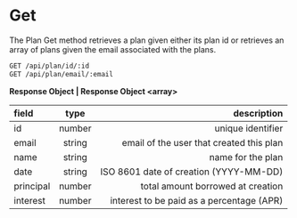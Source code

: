 # Get

The Plan Get method retrieves a plan given either its plan id or retrieves an array of plans given the email associated with the plans.

```bash filename="Endpoints" copy
GET /api/plan/id/:id
GET /api/plan/email/:email
```

**Response Object | Response Object \<array\>**

| field     |  type  |                               description |
| :-------- | :----: | ----------------------------------------: |
| id        | number |                         unique identifier |
| email     | string |  email of the user that created this plan |
| name      | string |                         name for the plan |
| date      | string |    ISO 8601 date of creation (YYYY-MM-DD) |
| principal | number |         total amount borrowed at creation |
| interest  | number | interest to be paid as a percentage (APR) |
